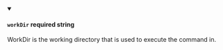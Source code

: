 
<details className="config-field" data-expandable="false" open>
<summary>

#### `workDir` <span class="config-field-required" data-required="false">required</span> <span class="config-field-type">string</span> <span class="config-field-default"></span> <span class="config-field-enum"></span>

WorkDir is the working directory that is used to execute the command in.

</summary>



</details>
